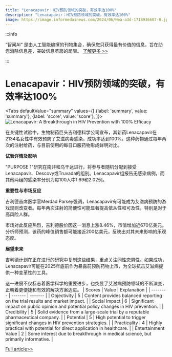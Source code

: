 ```yaml
---
title: "Lenacapavir：HIV预防领域的突破，有效率达100%"
description: "Lenacapavir：HIV预防领域的突破，有效率达100%"
image: https://image.informedainews.com/2024/06/Hea-a3d-1718936607-0.jpg
---
```



:::info

“智闻AI“ 是由人工智能编撰的刊物集合，确保您只获得最有价值的信息，旨在助您消除信息差，突破信息茧房的局限。  [了解更多 >>](/)

:::

# Lenacapavir：HIV预防领域的突破，有效率达100%


<Tabs
	defaultValue="summary"
	values={[
	{label: 'summary', value: 'summary'},
	{label: 'score', value: 'score'},
]}>
<TabItem value="summary">
<img
  src="https://image.informedainews.com/2024/06/Hea-a3d-1718936607-0.jpg"
  alt="Lenacapavir: A Breakthrough in HIV Prevention with 100% Efficacy"
/>



在关键性试验中，生物制药巨头吉利德科学公司宣布，其新药Lenacapavir在2134名女性中有效预防了艾滋病毒感染，成功率达到100%。这种药物通过每年两次的注射给药，与目前使用的每日口服药物形成鲜明对比。

**试验详情及影响**

"PURPOSE 1"研究在南非和乌干达进行，将参与者随机分配到接受Lenacapavir、Descovy或Truvada的组别。Lenacapavir组报告无感染病例，而其他两组的感染率分别为每100人中1.69和2.02例。

**重要性与市场反应**

吉利德首席医学官Merdad Parsey强调，Lenacapavir有可能成为艾滋病预防的游戏规则改变者。每年两次注射的简便性可能显著提高依从性和可及性，特别是对于高风险人群。

市场对此反应热烈，吉利德股价因这一消息上涨8.46%，市值增加近670亿美元。分析师预测，该药的峰值销售额可能接近200亿美元，反映出对其未来影响的乐观态度。

**展望未来**

吉利德计划在正在进行的研究中复制这些结果，重点关注同性恋男性。如果成功，Lenacapavir可能在2025年底前作为暴露前预防药物上市，为全球抗击艾滋病提供一种变革性的工具。

这一进展不仅标志着医学科学的重要进步，也突显了艾滋病预防领域的不断演变，正朝着更便捷和有效的解决方案迈进。
</TabItem>
<TabItem value="score">
	| Scores     | Value   | Explanation |
	| -------- | ------- | ------- |
	| Objectivity  | 5    | Content provides balanced reporting on the trial results and market impact.    |
	| Social Impact | 6     | Significant impact on public opinion and potential policy changes in HIV prevention.    |
	| Credibility    | 5    | Solid evidence from a large-scale trial by a reputable pharmaceutical company.    |
	| Potential    | 5    | High potential to trigger significant changes in HIV prevention strategies.    |
	| Practicality    | 4    | Highly practical with potential for direct application in healthcare.    |
	| Entertainment Value    | 2    | Some interest due to breakthrough in medical science, but primarily informative.    |
</TabItem>
</Tabs>

[Full article>>](https://wallstreetcn.com/articles/3717741)
